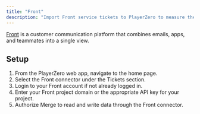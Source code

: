 ```yaml
---
title: "Front"
description: "Import Front service tickets to PlayerZero to measure the customer impact of your code."
---
```


[Front](https://front.com/) is a customer communication platform that combines emails, apps, and teammates into a single view.

<Snippet file="ticketing-connector.mdx" />

<Snippet file="ticketing-permissions.mdx" />
<Snippet file="ticketing-permissions-collections.mdx" />

## Setup
1. From the PlayerZero web app, navigate to the home page.
2. Select the Front connector under the Tickets section.
3. Login to your Front account if not already logged in.
4. Enter your Front project domain or the appropriate API key for your project.
5. Authorize Merge to read and write data through the Front connector.